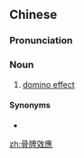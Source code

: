 ==Chinese==
{{zh-forms|s=骨牌效应|type=22}}

===Pronunciation===
{{zh-pron
|m=gǔpái xiàoyìng
|c=gwat1 paai4-2 haau6 jing3
|cat=n
}}

===Noun===
{{zh-noun}}

# [[domino effect]]

====Synonyms====
* {{zh-l|多米諾效應}}

[[zh:骨牌效應]]